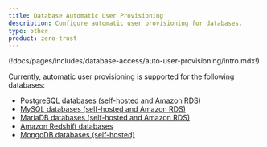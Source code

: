 ```yaml
---
title: Database Automatic User Provisioning 
description: Configure automatic user provisioning for databases.
type: other
product: zero-trust
---
```


(!docs/pages/includes/database-access/auto-user-provisioning/intro.mdx!)

Currently, automatic user provisioning is supported for the following databases:
- [PostgreSQL databases (self-hosted and Amazon RDS)](postgres.mdx)
- [MySQL databases (self-hosted and Amazon RDS)](mysql.mdx)
- [MariaDB databases (self-hosted and Amazon RDS)](mariadb.mdx)
- [Amazon Redshift databases](aws-redshift.mdx)
- [MongoDB databases (self-hosted)](mongodb.mdx)



